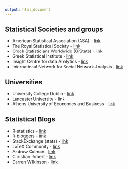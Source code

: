 ```yaml
---
output: html_document
---
```


<link rel="stylesheet" href="styles.css" type="text/css">

## Statistical Societies and groups
* American Statistical Association (ASA) - [link](https://www.amstat.org)
* The Royal Statistical Society - [link](https://www.rss.org.uk)
* Greek Statisticians Worldwide (GrStats) - [link](http://www2.stat-athens.aueb.gr/~grstats/)
* Greek Statistical Institute - [link](http://www.esi-stat.gr)
* Insight Centre for data Analytics - [link](https://www.insight-centre.org)
* International Network for Social Network Analysis - [link](https://www.insna.org)

## Universities
* University College Dublin - [link](http://www.ucd.ie/mathsciences/)
* Lancaster University - [link](https://www.lancaster.ac.uk/maths/)
* Athens University of Economics and Business - [link](https://www.dept.aueb.gr/stat)

## Statistical Blogs
* R-statistics - [link](https://www.r-statistics.com/)
* R-bloggers - [link](https://www.r-bloggers.com/)
* StackExchange (stats) - [link](https://stats.stackexchange.com)
* LaTeX Community - [link](https://www.latex-community.org)
* Andrew Gelman - [link](https://andrewgelman.com)
* Christian Robert - [link](https://xianblog.wordpress.com)
* Darren Wilkinson - [link](https://darrenjw.wordpress.com)
